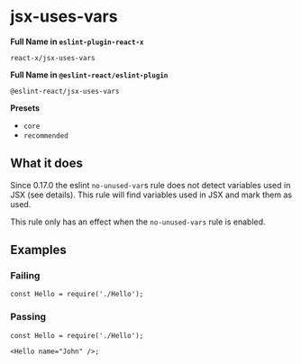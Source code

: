 # jsx-uses-vars

**Full Name in `eslint-plugin-react-x`**

```plain copy
react-x/jsx-uses-vars
```

**Full Name in `@eslint-react/eslint-plugin`**

```plain copy
@eslint-react/jsx-uses-vars
```

**Presets**

- `core`
- `recommended`

## What it does

Since 0.17.0 the eslint `no-unused-var`s rule does not detect variables used in JSX (see details). This rule will find variables used in JSX and mark them as used.

This rule only has an effect when the `no-unused-vars` rule is enabled.

## Examples

### Failing

```tsx
const Hello = require('./Hello');
```

### Passing

```tsx
const Hello = require('./Hello');

<Hello name="John" />;
```
